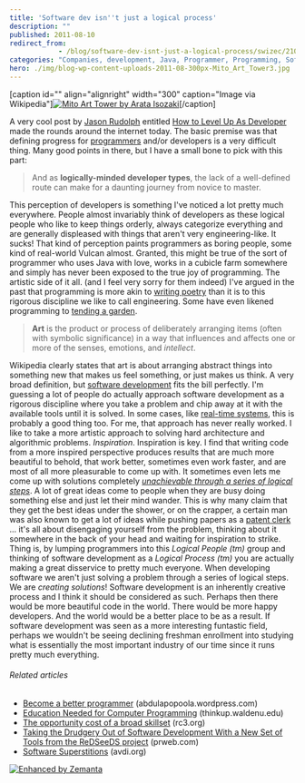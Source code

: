 ```yaml
---
title: 'Software dev isn''t just a logical process'
description: ""
published: 2011-08-10
redirect_from: 
            - /blog/software-dev-isnt-just-a-logical-process/swizec/2108
categories: "Companies, development, Java, Programmer, Programming, Software developer, Software development, Uncategorized"
hero: ./img/blog-wp-content-uploads-2011-08-300px-Mito_Art_Tower3.jpg
---
```

\[caption id=&quot;&quot; align=&quot;alignright&quot; width=&quot;300&quot; caption=&quot;Image via Wikipedia&quot;][![Mito Art Tower by Arata Isozaki](./img/blog-wp-content-uploads-2011-08-300px-Mito_Art_Tower3.jpg "Mito Art Tower by Arata Isozaki")](http://commons.wikipedia.org/wiki/File:Mito_Art_Tower.JPG)\[/caption]

A very cool post by [Jason Rudolph](http://jasonrudolph.com/) entitled [How to Level Up As Developer ](http://jasonrudolph.com/blog/2011/08/09/programming-achievements-how-to-level-up-as-a-developer/)made the rounds around the internet today. The basic premise was that defining progress for [programmers](http://en.wikipedia.org/wiki/Programmer "Programmer") and/or developers is a very difficult thing. Many good points in there, but I have a small bone to pick with this part:

> And as **logically-minded developer types**, the lack of a well-defined route can make for a daunting journey from novice to master.

This perception of developers is something I&#x27;ve noticed a lot pretty much everywhere. People almost invariably think of developers as these logical people who like to keep things orderly, always categorize everything and are generally displeased with things that aren&#x27;t very engineering-like. It sucks! That kind of perception paints programmers as boring people, some kind of real-world Vulcan almost. Granted, this might be true of the sort of programmer who uses Java with love, works in a cubicle farm somewhere and simply has never been exposed to the true joy of programming. The artistic side of it all. (and I feel very sorry for them indeed) I&#x27;ve argued in the past that programming is more akin to [writing poetry](http://swizec.com/blog/the-mind-of-a-wandering-software-poet/swizec/59 "The mind of a wandering software poet") than it is to this rigorous discipline we like to call engineering. Some have even likened programming to [tending a garden](http://chrisaitchison.com/2011/05/03/you-are-not-a-software-engineer).

> **Art** is the product or process of deliberately arranging items (often with symbolic significance) in a way that influences and affects one or more of the senses, emotions, and _intellect_.

Wikipedia clearly states that art is about arranging abstract things into something new that makes us feel something, or just makes us think. A very broad definition, but [software development](http://en.wikipedia.org/wiki/Software_development "Software development") fits the bill perfectly. I&#x27;m guessing a lot of people do actually approach software development as a rigorous discipline where you take a problem and chip away at it with the available tools until it is solved. In some cases, like [real-time systems](http://en.wikipedia.org/wiki/Real-time_computing "Real-time computing"), this is probably a good thing too. For me, that approach has never really worked. I like to take a more artistic approach to solving hard architecture and algorithmic problems. _Inspiration_. Inspiration is key. I find that writing code from a more inspired perspective produces results that are much more beautiful to behold, that work better, sometimes even work faster, and are most of all more pleasurable to come up with. It sometimes even lets me come up with solutions completely _[unachievable through a series of logical steps](http://en.wikipedia.org/wiki/Lateral_thinking)_. A lot of great ideas come to people when they are busy doing something else and just let their mind wander. This is why many claim that they get the best ideas under the shower, or on the crapper, a certain man was also known to get a lot of ideas while pushing papers as a [patent clerk](http://en.wikipedia.org/wiki/Patent_examiner "Patent examiner") ... it&#x27;s all about disengaging yourself from the problem, thinking about it somewhere in the back of your head and waiting for inspiration to strike. Thing is, by lumping programmers into this _Logical People (tm)_ group and thinking of software development as a _Logical Process (tm)_ you are actually making a great disservice to pretty much everyone. When developing software we aren&#x27;t just solving a problem through a series of logical steps. We are _creating solutions_! Software development is an inherently creative process and I think it should be considered as such. Perhaps then there would be more beautiful code in the world. There would be more happy developers. And the world would be a better place to be as a result. If software development was seen as a more interesting funtastic field, perhaps we wouldn&#x27;t be seeing declining freshman enrollment into studying what is essentially the most important industry of our time since it runs pretty much everything.

###### Related articles

- [Become a better programmer](http://abdulapopoola.wordpress.com/2011/07/31/become-a-better-programmer/) (abdulapopoola.wordpress.com)
- [Education Needed for Computer Programming](http://thinkup.waldenu.edu/career-development/career-planning/item/11415-education-needed-computer-programming&sa=U&ei=h5ZkTbjRM4yTtwex-ozwBg&ved=0CN0BEBYwJjisAg&usg=AFQjCNGTAXQRMjFouYmpHXq9vPiK_gSBcQ) (thinkup.waldenu.edu)
- [The opportunity cost of a broad skillset](http://rc3.org/2011/08/06/the-opportunity-cost-of-a-broad-skillset/) (rc3.org)
- [Taking the Drudgery Out of Software Development With a New Set of Tools from the ReDSeeDS project](http://www.prweb.com/releases/2009/11/prweb3215144.htm) (prweb.com)
- [Software Superstitions](http://avdi.org/devblog/2011/08/08/software-superstitions/) (avdi.org)

[![Enhanced by Zemanta](http://img.zemanta.com/zemified_e.png?x-id=61170871-39b3-47f8-9a7b-ff2a1ea89112)](http://www.zemanta.com/ "Enhanced by Zemanta")
